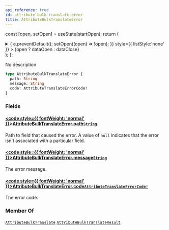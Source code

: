 ```yaml
---
api_reference: true
id: attribute-bulk-translate-error
title: AttributeBulkTranslateError
---
```






const [open, setOpen] = useState(startOpen);
return (
<details {...(open ? { open: true } : {})} className="details" style={{ border:'none', boxShadow:'none', background:'var(--ifm-background-color)' }}>
<summary
onClick={(e) => {
e.preventDefault();
setOpen((open) => !open);
}}
style={{ listStyle:'none' }} >
{open ? dataOpen : dataClose}
</summary>
{open && children}
</details>
);
};

No description

```graphql
type AttributeBulkTranslateError {
  path: String
  message: String
  code: AttributeTranslateErrorCode!
}
```

### Fields

#### [<code style={{ fontWeight: 'normal' }}>AttributeBulkTranslateError.<b>path</b></code>](#)<Bullet />[`String`](../../../api-reference/miscellaneous/scalars/string.mdx) <Badge class="badge badge--secondary" text="scalar"/> <Badge class="badge badge--secondary" text="miscellaneous"/>

Path to field that caused the error. A value of `null` indicates that the error isn't associated with a particular field.

#### [<code style={{ fontWeight: 'normal' }}>AttributeBulkTranslateError.<b>message</b></code>](#)<Bullet />[`String`](../../../api-reference/miscellaneous/scalars/string.mdx) <Badge class="badge badge--secondary" text="scalar"/> <Badge class="badge badge--secondary" text="miscellaneous"/>

The error message.

#### [<code style={{ fontWeight: 'normal' }}>AttributeBulkTranslateError.<b>code</b></code>](#)<Bullet />[`AttributeTranslateErrorCode!`](../../../api-reference/attributes/enums/attribute-translate-error-code.mdx) <Badge class="badge badge--secondary" text="non-null"/> <Badge class="badge badge--secondary" text="enum"/> <Badge class="badge badge--secondary" text="attributes"/>

The error code.

### Member Of

[`AttributeBulkTranslate`](../../../api-reference/attributes/objects/attribute-bulk-translate.mdx) <Badge class="badge badge--secondary" text="object"/><Bullet />[`AttributeBulkTranslateResult`](../../../api-reference/attributes/objects/attribute-bulk-translate-result.mdx) <Badge class="badge badge--secondary" text="object"/>
